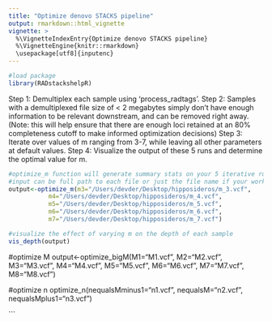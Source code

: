 ```yaml
---
title: "Optimize denovo STACKS pipeline"
output: rmarkdown::html_vignette
vignette: >
  %\VignetteIndexEntry{Optimize denovo STACKS pipeline}
  %\VignetteEngine{knitr::rmarkdown}
  \usepackage[utf8]{inputenc}
---
```

```r
#load package
library(RADstackshelpR)
```

Step 1: Demultiplex each sample using 'process_radtags'.
Step 2: Samples with a demultiplexed file size of < 2 megabytes simply don't have enough information to be relevant downstream, and can be removed right away. (Note: this will help ensure that there are enough loci retained at an 80% completeness cutoff to make informed optimization decisions)
Step 3: Iterate over values of m ranging from 3-7, while leaving all other parameters at default values.
Step 4: Visualize the output of these 5 runs and determine the optimal value for m.
```r
#optimize_m function will generate summary stats on your 5 iterative runs
#input can be full path to each file or just the file name if your working directory contains the files
output<-optimize_m(m3="/Users/devder/Desktop/hipposideros/m_3.vcf",
           m4="/Users/devder/Desktop/hipposideros/m_4.vcf",
           m5="/Users/devder/Desktop/hipposideros/m_5.vcf",
           m6="/Users/devder/Desktop/hipposideros/m_6.vcf",
           m7="/Users/devder/Desktop/hipposideros/m_7.vcf")

#visualize the effect of varying m on the depth of each sample
vis_depth(output)

```


#optimize M
output<-optimize_bigM(M1="M1.vcf",
           M2="M2.vcf",
           M3="M3.vcf",
           M4="M4.vcf",
           M5="M5.vcf",
           M6="M6.vcf",
           M7="M7.vcf",
           M8="M8.vcf")

#optimize n
optimize_n(nequalsMminus1="n1.vcf",
           nequalsM="n2.vcf",
           nequalsMplus1="n3.vcf")

```

